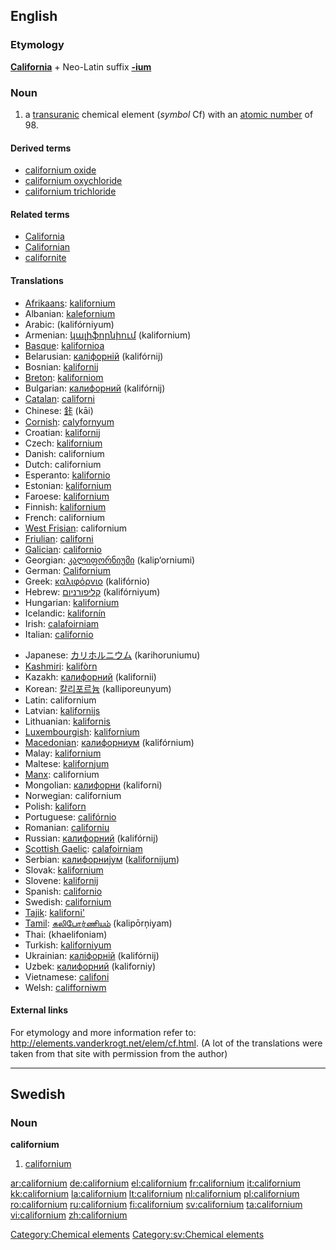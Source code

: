 {{see|Californium}}
==English==
{{elements|Cf|berkelium|Bk|einsteinium|Es}}

===Etymology===
'''[[California]]''' + Neo-Latin suffix '''[[-ium]]'''

===Noun===
{{en-noun|-}}
{{wikipedia}}

# a [[transuranic]] chemical element (''symbol'' Cf) with an [[atomic number]] of 98.

====Derived terms====
* [[californium oxide]]
* [[californium oxychloride]]
* [[californium trichloride]]

====Related terms====
* [[California]]
* [[Californian]]
* [[californite]]

====Translations====
{{top}}
* [[Afrikaans]]: [[kalifornium]]
* Albanian: [[kalefornium]]
* Arabic: {{Arab|[[كاليفورنيوم]]}} (kalifórniyum) {{m}}
* Armenian: [[կալիֆորնիում]] (kalifornium)
* [[Basque]]: [[kalifornioa]]
* Belarusian: [[калiфорнiй]] (kalifórnij) {{m}}
* Bosnian: [[kalifornij]]
* [[Breton]]: [[kaliforniom]]
* Bulgarian: [[калифорний]] (kalifórnij) {{m}}
* [[Catalan]]: [[californi]]
* Chinese: [[鉲]] (kāi)
* [[Cornish]]: [[calyfornyum]]
* Croatian: [[kalifornij]]
* Czech: [[kalifornium]]
* Danish: californium
* Dutch: californium {{n}}
* Esperanto: [[kalifornio]]
* Estonian: [[kalifornium]]
* Faroese: [[kalifornium]]
* Finnish: [[kalifornium]]
* French: californium {{m}}
* [[West Frisian]]: californium
* [[Friulian]]: [[californi]]
* [[Galician]]: [[californio]]
* Georgian: [[კალიფორნიუმი]] (kalip‘orniumi)
* German: [[Californium]] {{n}}
* Greek: [[καλιφόρνιο]] (kalifórnio) {{n}}
* Hebrew: [[קליפורניום]] (kalifórniyum)
* Hungarian: [[kalifornium]]
* Icelandic: [[kalifornín]]
* Irish: [[calafoirniam]]
* Italian: [[californio]] {{m}}
{{mid}}
* Japanese: [[カリホルニウム]] (karihoruniumu)
* [[Kashmiri]]: [[kalifòrn]]
* Kazakh: [[калифорний]] (kalifornii)
* Korean: [[칼리포르늄]] (kalliporeunyum)
* Latin: californium
* Latvian: [[kalifornijs]]
* Lithuanian: [[kalifornis]]
* [[Luxembourgish]]: [[kalifornium]]
* [[Macedonian]]: [[калифорниум]] (kalifórnium) {{m}}
* Malay: [[kalifornium]]
* Maltese: [[kalifornjum]]
* [[Manx]]: californium
* Mongolian: [[калифорни]] (kaliforni)
* Norwegian: californium
* Polish: [[kaliforn]] {{m}}
* Portuguese: [[califórnio]] {{m}}
* Romanian: [[californiu]] {{n}}
* Russian: [[калифорний]] (kalifórnij) {{m}}
* [[Scottish Gaelic]]: [[calafoirniam]]
* Serbian: [[калифорниjум]] ([[kalifornijum]]) {{m}}
* Slovak: [[kalifornium]]
* Slovene: [[kalifornij]]
* Spanish: [[californio]] {{m}}
* Swedish: [[#Swedish|californium]] {{n}}
* [[Tajik]]: [[kaliforni']]
* [[Tamil]]: [[கலிபோர்ணியம்]] (kalipōrņiyam)
* Thai: {{Thai|[[แคลิฟอร์เนียม]]}} (khaelifoniam)
* Turkish: [[kaliforniyum]]
* Ukrainian: [[калiфорнiй]] (kalifórnij) {{m}}
* Uzbek: [[калифорний]] (kaliforniy)
* Vietnamese: [[califoni]]
* Welsh: [[califforniwm]]
{{bottom}}

====External links====
For etymology and more information refer to:
[http://elements.vanderkrogt.net/elem/cf.html http://elements.vanderkrogt.net/elem/cf.html].
(A lot of the translations were taken from that site with permission from the author)

[[Category:Chemical elements]]

----

==Swedish==

===Noun===
{{sv-noun-unc-irreg-n|2=californiumet}}
'''californium''' {{n}}

# [[#English|californium]]

[[Category:sv:Chemical elements]]

[[ar:californium]]
[[de:californium]]
[[el:californium]]
[[fr:californium]]
[[it:californium]]
[[kk:californium]]
[[la:californium]]
[[lt:californium]]
[[nl:californium]]
[[pl:californium]]
[[ro:californium]]
[[ru:californium]]
[[fi:californium]]
[[sv:californium]]
[[ta:californium]]
[[vi:californium]]
[[zh:californium]]
